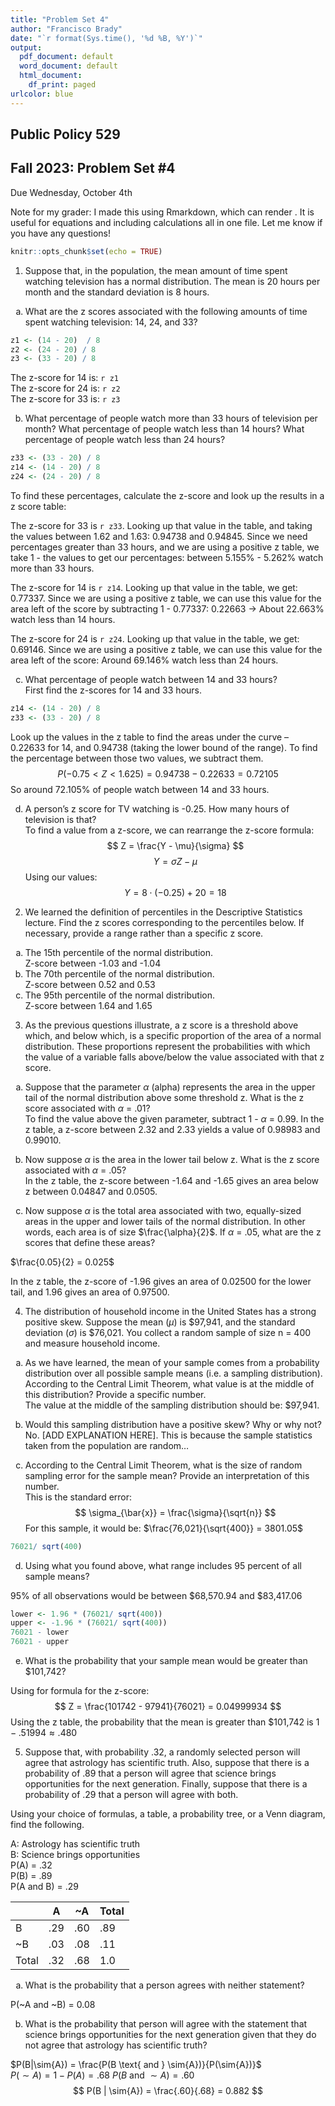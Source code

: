 ```yaml
---
title: "Problem Set 4"
author: "Francisco Brady"
date: "`r format(Sys.time(), '%d %B, %Y')`"
output:
  pdf_document: default
  word_document: default
  html_document:
    df_print: paged
urlcolor: blue
---
```


## Public Policy 529 
## Fall 2023: Problem Set #4
Due Wednesday, October 4th  

Note for my grader: I made this using Rmarkdown, which can render \LaTeX\. It is useful for equations and including calculations all in one file. Let me know if you have any questions!

```r
knitr::opts_chunk$set(echo = TRUE)

```

1. Suppose that, in the population, the mean amount of time spent watching television has a normal distribution. The mean is 20 hours per month and the standard deviation is 8 hours.  

(a) What are the z scores associated with the following amounts of time spent watching television: 14, 24, and 33?  

```r
z1 <- (14 - 20)  / 8
z2 <- (24 - 20) / 8
z3 <- (33 - 20) / 8
```
  
  The z-score for 14 is: `r z1`  
  The z-score for 24 is: `r z2`  
  The z-score for 33 is: `r z3`  
  
(b) What percentage of people watch more than 33 hours of television per month? What percentage of people watch less than 14 hours? What percentage of people watch less than 24 hours?  

```r
z33 <- (33 - 20) / 8
z14 <- (14 - 20) / 8
z24 <- (24 - 20) / 8
```

To find these percentages, calculate the z-score and look up the results in a z score table:  

The z-score for 33 is `r z33`. Looking up that value in the table, and taking the values between 1.62 and 1.63: 0.94738 and 0.94845. Since we need percentages greater than 33 hours, and we are using a positive z table, we take 1 - the values to get our percentages: between 5.155% - 5.262% watch more than 33 hours.  

The z-score for 14 is `r z14`. Looking up that value in the table, we get: 0.77337. Since we are using a positive z table, we can use this value for the area left of the score by subtracting 1 - 0.77337: 0.22663 &rarr; About 22.663% watch less than 14 hours.  

The z-score for 24 is `r z24`. Looking up that value in the table, we get: 0.69146. Since we are using a positive z table, we can use this value for the area left of the score: Around 69.146% watch less than 24 hours. 

(c) What percentage of people watch between 14 and 33 hours?  
First find the z-scores for 14 and 33 hours. 

```r
z14 <- (14 - 20) / 8
z33 <- (33 - 20) / 8
```

Look up the values in the z table to find the areas under the curve -- 0.22633 for 14, and 0.94738 (taking the lower bound of the range). To find the percentage between those two values, we subtract them.  
$$
P(-0.75 < Z < 1.625) = 0.94738 - 0.22633 = 0.72105
$$
So around 72.105% of people watch between 14 and 33 hours.  

(d) A person’s z score for TV watching is -0.25. How many hours of television is that?  
To find a value from a z-score, we can rearrange the z-score formula:  
$$
Z = \frac{Y - \mu}{\sigma}
$$
$$ 
Y = \sigma Z - \mu
$$
Using our values: 
$$
Y = 8 \cdot (-0.25) + 20 = 18
$$

2. We learned the definition of percentiles in the Descriptive Statistics lecture. Find the z scores corresponding to the percentiles below. If necessary, provide a range rather than a specific z score.  

(a) The 15th percentile of the normal distribution.  
Z-score between -1.03 and -1.04  
(b) The 70th percentile of the normal distribution.  
Z-score between 0.52 and 0.53  
(c) The 95th percentile of the normal distribution.  
Z-score between 1.64 and 1.65  

3. As the previous questions illustrate, a z score is a threshold above which, and below which, is a specific proportion of the area of a normal distribution. These proportions represent the probabilities with which the value of a variable falls above/below the value associated with that z score.  
(a) Suppose that the parameter $\alpha$ (alpha) represents the area in the upper tail of the normal distribution above some threshold z. What is the z score associated with $\alpha$ = .01?  
To find the value above the given parameter, subtract 1 - $\alpha$ = 0.99. In the z table, a z-score between 2.32 and 2.33 yields a value of 0.98983  and 0.99010.  

(b) Now suppose $\alpha$ is the area in the lower tail below z. What is the z score associated with $\alpha$ = .05?  
In the z table, the z-score between -1.64 and -1.65 gives an area below z between 0.04847 and 0.0505. 

(c) Now suppose $\alpha$ is the total area associated with two, equally-sized areas in the upper and lower tails of the normal distribution. In other words, each area is of size $\frac{\alpha}{2}$. If $\alpha$ = .05, what are the z scores that define these areas?  

$\frac{0.05}{2} = 0.025$

In the z table, the z-score of -1.96 gives an area of 0.02500 for the lower tail, and 1.96 gives an area of 0.97500.  

4. The distribution of household income in the United States has a strong positive skew. Suppose the mean ($\mu$) is \$97,941, and the standard deviation ($\sigma$) is \$76,021. You collect a random sample of size n = 400 and measure household income.  

(a) As we have learned, the mean of your sample comes from a probability distribution over all possible sample means (i.e. a sampling distribution). According to the Central Limit Theorem, what value is at the middle of this distribution? Provide a specific number.  
The value at the middle of the sampling distribution should be: \$97,941.  

(b) Would this sampling distribution have a positive skew? Why or why not?  
No. [ADD EXPLANATION HERE]. This is because the sample statistics taken from the population are random...

(c) According to the Central Limit Theorem, what is the size of random sampling error for the sample mean? Provide an interpretation of this number.  
This is the standard error:  
$$
\sigma_{\bar{x}} = \frac{\sigma}{\sqrt{n}}
$$
For this sample, it would be: $\frac{76,021}{\sqrt{400}} = 3801.05$ 
```r
76021/ sqrt(400)
```

(d) Using what you found above, what range includes 95 percent of all sample means?  

95% of all observations would be between \$68,570.94 and \$83,417.06

```r
lower <- 1.96 * (76021/ sqrt(400))
upper <- -1.96 * (76021/ sqrt(400))
76021 - lower
76021 - upper
```
(e) What is the probability that your sample mean would be greater than \$101,742?  

Using for formula for the z-score:  
$$
Z = \frac{101742 - 97941}{76021} = 0.04999934
$$
Using the z table, the probability that the mean is greater than \$101,742 is $1 - .51994 \approx .480$ 

5. Suppose that, with probability .32, a randomly selected person will agree that astrology has scientific truth. Also, suppose that there is a probability of .89 that a person will agree that science brings opportunities for the next generation. Finally, suppose that there is a probability of .29 that a person will agree with both. 

Using your choice of formulas, a table, a probability tree, or a Venn diagram, find the following.  

A: Astrology has scientific truth  
B: Science brings opportunities  
P(A) = .32  
P(B) = .89  
P(A and B) = .29  

|     | A | ~A| Total |
|---  |---|---|---    |  
| B   |.29|.60| .89   |
|~B   |.03|.08| .11   |
|Total|.32|.68|1.0    |

(a) What is the probability that a person agrees with neither statement?  

P(~A and ~B) = 0.08  

(b) What is the probability that person will agree with the statement that science brings opportunities for the next generation given that they do not agree that astrology has scientific truth?  

$P(B|\sim{A}) = \frac{P(B \text{ and } \sim{A})}{P(\sim{A})}$  
$P(\sim{A}) = 1 - P(A) = .68$
$P(B \text{ and } \sim{A}) = .60$ 
$$
P(B | \sim{A}) = \frac{.60}{.68} = 0.882
$$



